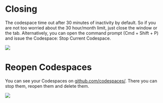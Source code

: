 # Closing

The codespace time out after 30 minutes of inactivity by default. So if you are not too worried about the 30 hour/month limit, just close the window or the tab. Alternatively, you can open the command prompt (Cmd + Shift + P) and issue the Codespace: Stop Current Codespace.

![](/common-images/codespaces/stop-codespace.png)

# Reopen Codespaces
You can see your Codespaces on [github.com/codespaces/](https://github.com/codespaces/). There you can stop them, reopen them and delete them.

![](/common-images/codespaces/list-codespaces.png)
